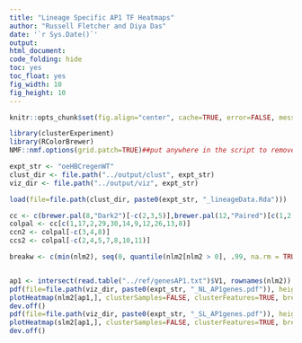 ```yaml
---
title: "Lineage Specific AP1 TF Heatmaps"
author: "Russell Fletcher and Diya Das"
date: '`r Sys.Date()`'
output:
html_document:
code_folding: hide
toc: yes
toc_float: yes
fig_width: 10
fig_height: 10
---
```


```r
knitr::opts_chunk$set(fig.align="center", cache=TRUE, error=FALSE, message=FALSE, warning=FALSE, results="hide")

library(clusterExperiment)
library(RColorBrewer)
NMF::nmf.options(grid.patch=TRUE)##put anywhere in the script to remove first (blank) page of heatmap pdfs

expt_str <- "oeHBCregenWT"
clust_dir <- file.path("../output/clust", expt_str)
viz_dir <- file.path("../output/viz", expt_str)

load(file=file.path(clust_dir, paste0(expt_str, "_lineageData.Rda")))

cc <- c(brewer.pal(8,"Dark2")[-c(2,3,5)],brewer.pal(12,"Paired")[c(1,2,8,10,9)],brewer.pal(12,"Set3")[c(7,8,12)], brewer.pal(8, "Pastel2")[8], brewer.pal(11,"BrBG")[11], brewer.pal(11,"PiYG")[1], "cyan", "darkblue","darkorchid2", "brown1", "springgreen1", "deepskyblue4", "darkolivegreen","antiquewhite2","azure", "cornflowerblue","blue","chartreuse","darkolivegreen3","darkorange3","deeppink4","darkred","darksalmon")
colpal <- cc[c(1,17,2,29,30,14,9,12,26,13,8)]
ccn2 <- colpal[-c(3,4,8)] 
ccs2 <- colpal[-c(2,4,5,7,8,10,11)]

```

```r
breakw <- c(min(nlm2), seq(0, quantile(nlm2[nlm2 > 0], .99, na.rm = TRUE), length = 50), max(nlm2))


ap1 <- intersect(read.table("../ref/genesAP1.txt")$V1, rownames(nlm2))
pdf(file=file.path(viz_dir, paste0(expt_str, "_NL_AP1genes.pdf")), height=8.5, width=11)
plotHeatmap(nlm2[ap1,], clusterSamples=FALSE, clusterFeatures=TRUE, breaks=breakw, sampleData=data.frame(clusters=nlclusters2), clusterLegend=list(clusters=ccn2), main=paste("NL_AP1genes"))
dev.off()
pdf(file=file.path(viz_dir, paste0(expt_str, "_SL_AP1genes.pdf")), height=8.5, width=11)
plotHeatmap(slm2[ap1,], clusterSamples=FALSE, clusterFeatures=TRUE, breaks=breakw, sampleData=data.frame(clusters=slclusters2), clusterLegend=list(clusters=ccs2), main=paste("SL_AP1genes"))
dev.off()

```